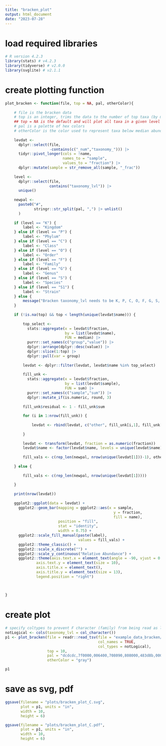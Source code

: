 ---
title: "bracken_plot"
output: html_document
date: "2023-07-28"
---

# load required libraries
```{r}
# R version 4.2.3
library(stats) # v4.2.3
library(tidyverse) # v2.0.0
library(svglite) # v2.1.1
```

# create plotting function
```{r}
plot_bracken <- function(file, top = NA, pal, otherColor){
    
    # file is the bracken data
    # top is an integer, trims the data to the number of top taxa (by median) in a given level for better plotting
    ## top = NA is the default and will plot all taxa in a given level
    # pal is a palette of hex colors
    # otherColor is the color used to represent taxa below median abundance threshold
    
    levdat <-
      dplyr::select(file,
                    -contains(c("_num","taxonomy_"))) |>
      tidyr::pivot_longer(cols = !name,
                          names_to = "sample",
                          values_to = "fraction") |>
      dplyr::mutate(sample = str_remove_all(sample, "_frac"))
    
    level <-
      dplyr::select(file,
                    contains("taxonomy_lvl")) |>
      unique()
    
    newpal <-
      paste0("#",
             stringr::str_split(pal, ",") |> unlist()
      )
    
    if (level == "K") {
        label <- "Kingdom"
    } else if (level == "P") {
        label <- "Phylum"
    } else if (level == "C") {
        label <- "Class"
    } else if (level == "O") {
        label <- "Order"
    } else if (level == "F") {
        label <- "Family"
    } else if (level == "G") {
        label <- "Genus"
    } else if (level == "S") {
        label <- "Species"
    } else if (level == "S1") {
        label <- "Strain"
    } else {
        message("Bracken taxonomy_lvl needs to be K, P, C, O, F, G, S, or S1")
    }
    
    if (!is.na(top) && top < length(unique(levdat$name))) {
        
        top_select <-
          stats::aggregate(x = levdat$fraction,
                           by = list(levdat$name),
                           FUN = median) |>
          purrr::set_names(c("group","value")) |>
          dplyr::arrange(dplyr::desc(value)) |>
          dplyr::slice(1:top) |>
          dplyr::pull(var = group)
        
        levdat <- dplyr::filter(levdat, levdat$name %in% top_select)
        
        fill_unk <-
          stats::aggregate(x = levdat$fraction,
                           by = list(levdat$sample),
                           FUN = sum) |> 
          purrr::set_names(c("sample","sum")) |> 
          dplyr::mutate_if(is.numeric, round, 3)
        
        fill_unk$residual <- 1 - fill_unk$sum
        
        for (i in 1:nrow(fill_unk)) {
            
            levdat <- rbind(levdat, c("other", fill_unk[i,1], fill_unk[i,3]))
            
        }
        
        levdat <- transform(levdat, fraction = as.numeric(fraction))
        levdat$name <- factor(levdat$name, levels = unique(levdat$name))
        
        fill_vals <- c(rep_len(newpal, nrow(unique(levdat[1]))-1), otherColor)
        
    } else {
        
        fill_vals <- c(rep_len(newpal, nrow(unique(levdat[1]))))
        
    }
    
    print(nrow(levdat))
    
    ggplot2::ggplot(data = levdat) +
      ggplot2::geom_bar(mapping = ggplot2::aes(x = sample,
                                                 y = fraction,
                                                 fill = name),
                        position = "fill",
                        stat = "identity",
                        width = 0.75) + 
      ggplot2::scale_fill_manual(paste(label),
                                 values = fill_vals) +
      ggplot2::theme_classic() +
      ggplot2::scale_x_discrete("") +
      ggplot2::scale_y_continuous("Relative Abundance") +
      ggplot2::theme(axis.text.x = element_text(angle = -90, vjust = 0.5, hjust = 1, size = 12),
              axis.text.y = element_text(size = 10),
              axis.title.x = element_text(),
              axis.title.y = element_text(size = 13),
              legend.position = "right")
    
    
    
}
```

# create plot
```{r}
# specify coltypes to prevent F character (family) from being read as logical FALSE
notLogical <- cols(taxonomy_lvl = col_character())
p1 <- plot_bracken(file = readr::read_tsv(file = "example_data_bracken/example_bracken_merged_F.txt",
                                          col_names = TRUE,
                                          col_types = notLogical),
                   top = 10,
                   pal = "dcdcdc,7f0000,006400,708090,808000,483d8b,000080,9acd32,8b008b,66cdaa",
                   otherColor = "gray")

p1 
```

# save as svg, pdf
```{r}
ggsave(filename = "plots/bracken_plot_C.svg",
       plot = p1, units = "in",
       width = 10,
       height = 6)

ggsave(filename = "plots/bracken_plot_C.pdf",
       plot = p1, units = "in",
       width = 10,
       height = 6)
```

